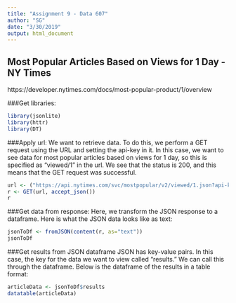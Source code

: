 ```yaml
---
title: "Assignment 9 - Data 607"
author: "SG"
date: "3/30/2019"
output: html_document
---
```


## Most Popular Articles Based on Views for 1 Day - NY Times
https://developer.nytimes.com/docs/most-popular-product/1/overview

###Get libraries:  
```r
library(jsonlite)
library(httr)
library(DT)
```

###Apply url:
We want to retrieve data. To do this, we perform a GET request using the URL and setting the api-key in it. In this case, we want to see data for most popular articles based on views for 1 day, so this is specified as "viewed/1" in the url. We see that the status is 200, and this means that the GET request was successful.  
```r
url <- ("https://api.nytimes.com/svc/mostpopular/v2/viewed/1.json?api-key=WbUm7jLMoOppQAB9Sm4wC7A8K9QQUl6P")
r <- GET(url, accept_json())
r
```

###Get data from response:
Here, we transform the JSON response to a dataframe. Here is what the JSON data looks like as text:  
```r
jsonToDf <- fromJSON(content(r, as="text"))
jsonToDf
```

###Get results from JSON dataframe
JSON has key-value pairs. In this case, the key for the data we want to view called "results." We can call this through the dataframe. Below is the dataframe of the results in a table format:  
```r
articleData <- jsonToDf$results
datatable(articleData)
```